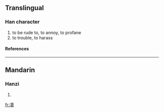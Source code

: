 ==Translingual==
===Han character===
{{Han char|rn=15|rad=冫|as=15|sn=17|four=|canj=戈一土田金 (IMGWC)}}
# to be rude to, to annoy, to profane
# to trouble, to harass
====References====
{{Han ref|kx=0133.491|hdz=10302.020|uh=51DF|ud=20959}}
----
==Mandarin==
===Hanzi===
{{cmn-hanzi|pin=[[dú]] (du2)|wg=tu<sup>2</sup>}}
# {{defn|Mandarin}}




[[fr:凟]]